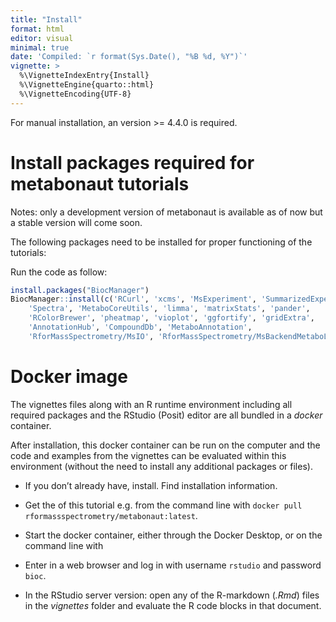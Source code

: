```yaml
---
title: "Install"
format: html
editor: visual
minimal: true
date: 'Compiled: `r format(Sys.Date(), "%B %d, %Y")`'
vignette: >
  %\VignetteIndexEntry{Install}
  %\VignetteEngine{quarto::html}
  %\VignetteEncoding{UTF-8}
---
```


For manual installation, an version \>= 4.4.0 is
required.

# Install packages required for metabonaut tutorials

Notes: only a development version of metabonaut is available as of now but a
stable version will come soon.

The following packages need to be installed for proper functioning of the
tutorials:

Run the code as follow:

```r
install.packages("BiocManager")
BiocManager::install(c('RCurl', 'xcms', 'MsExperiment', 'SummarizedExperiment',
    'Spectra', 'MetaboCoreUtils', 'limma', 'matrixStats', 'pander', 
    'RColorBrewer', 'pheatmap', 'vioplot', 'ggfortify', 'gridExtra', 
    'AnnotationHub', 'CompoundDb', 'MetaboAnnotation', 
    'RforMassSpectrometry/MsIO', 'RforMassSpectrometry/MsBackendMetaboLights'))
```

# Docker image

The vignettes files along with an R runtime environment including all required
packages and the RStudio (Posit) editor are all bundled in a *docker* container.

After installation, this docker container can be run on the computer and the
code and examples from the vignettes can be evaluated within this environment
(without the need to install any additional packages or files).

-   If you don't already have, install. Find
    installation information.
-   Get the of this
    tutorial e.g. from the command line with
    `docker pull rformassspectrometry/metabonaut:latest`.
-   Start the docker container, either through the Docker Desktop, or on the
    command line with



-   Enter  in a web browser and
    log in with username `rstudio` and password `bioc`.
-   In the RStudio server version: open any of the R-markdown (*.Rmd*) files in
    the *vignettes* folder and evaluate the R code blocks in that document.
